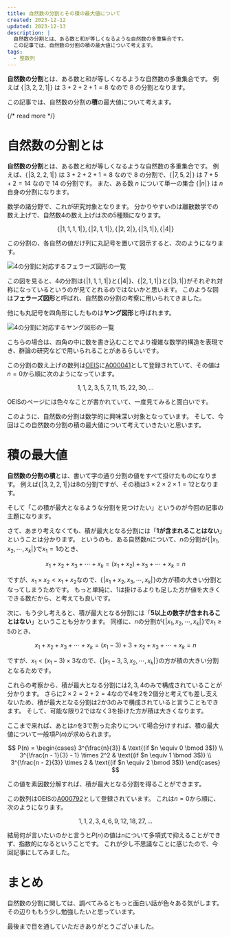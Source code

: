 ```yaml
---
title: 自然数の分割とその積の最大値について
created: 2023-12-12
updated: 2023-12-13
description: |
  自然数の分割とは、ある数と和が等しくなるような自然数の多重集合です。
  この記事では、自然数の分割の積の最大値について考えます。
tags:
  - 整数列
---
```


**自然数の分割**とは、ある数と和が等しくなるような自然数の多重集合です。
例えば $\{\!|  3, 2, 2, 1 |\!\}$ は $3 + 2 + 2 + 1 = 8$ なので $8$ の分割となります。

この記事では、自然数の分割の**積**の最大値について考えます。

{/* read more */}



# 自然数の分割とは

**自然数の分割**とは、ある数と和が等しくなるような自然数の多重集合です。
例えば、$\{\!| 3, 2, 2, 1 |\!\}$ は $3 + 2 + 2 + 1 = 8$ なので $8$ の分割で、$\{\!| 7, 5, 2 |\!\}$ は $7 + 5 + 2 = 14$ なので $14$ の分割です。
また、ある数 $n$ について単一の集合 $\{\!| n |\!\}$ は $n$ 自身の分割になります。

数学の諸分野で、これが研究対象となります。
分かりやすいのは離散数学での数え上げで、自然数$4$の数え上げは次の5種類になります。

$$
\{\!| 1, 1, 1, 1 |\!\},\,
\{\!| 2, 1, 1 |\!\},\,
\{\!| 2, 2 |\!\},\,
\{\!| 3, 1 |\!\},\,
\{\!| 4 |\!\}
$$

この分割の、各自然の値だけ列に丸記号を置いて図示すると、次のようになります。

<Image src={ferrersDiagramImage} alt="4の分割に対応するフェラーズ図形の一覧" />

この図を見ると、4の分割は$\{\!| 1, 1, 1, 1 |\!\}$と$\{\!| 4 |\!\}$、$\{\!| 2, 1, 1 |\!\}$と$\{\!| 3, 1 |\!\}$がそれぞれ対称になっているというのが見てとれるのではないかと思います。
このような図は**フェラーズ図形**と呼ばれ、自然数の分割の考察に用いられてきました。

他にも丸記号を四角形にしたものは**ヤング図形**と呼ばれます。

<Image src={youngDiagramImage} alt="4の分割に対応するヤング図形の一覧" />

こちらの場合は、四角の中に数を書き込むことでより複雑な数学的構造を表現でき、群論の研究などで用いられることがあるらしいです。

この分割の数え上げの数列は[OEIS](https://oeis.org)に[A000041](https://oeis.org/A000041)として登録されていて、その値は$n=0$から順に次のようになっています。

$$
1, 1, 2, 3, 5, 7, 11, 15, 22, 30, \dots
$$

OEISのページには色々なことが書かれていて、一度見てみると面白いです。

このように、自然数の分割は数学的に興味深い対象となっています。
そして、今回はこの自然数の分割の積の最大値について考えていきたいと思います。

# 積の最大値

**自然数の分割の積**とは、書いて字の通り分割の値をすべて掛けたものになります。
例えば$\{\!|  3, 2, 2, 1 |\!\}$は$8$の分割ですが、その積は$3 \times 2 \times 2 \times 1 = 12$となります。

そして「この積が最大となるような分割を見つけたい」というのが今回の記事の主題になります。

さて、あまり考えなくても、積が最大となる分割には「**$1$が含まれることはない**」ということは分かります。
というのも、ある自然数$n$について、$n$の分割が$\{\!| x_1, x_2, \cdots, x_k |\!\}$で$x_1 = 1$のとき、

$$
x_1 + x_2 + x_3 + \cdots + x_k = (x_1 + x_2) + x_3 + \cdots + x_k = n
$$

ですが、$x_1 \times x_2 < x_1 + x_2$なので、$\{\!| x_1 + x_2, x_3, \cdots, x_k |\!\}$の方が積の大きい分割となってしまうためです。
もっと単純に、$1$は掛けるよりも足した方が値を大きくできる数だから、と考えても良いです。

次に、もう少し考えると、積が最大となる分割には「**$5$以上の数字が含まれることはない**」ということも分かります。
同様に、$n$の分割が$\{\!| x_1, x_2, \cdots, x_k |\!\}$で$x_1 \ge 5$のとき、

$$
x_1 + x_2 + x_3 + \cdots + x_k = (x_1 - 3) + 3 + x_2 + x_3 + \cdots + x_k = n
$$

ですが、$x_1 < (x_1 - 3) \times 3$なので、$\{\!| x_1 - 3, 3, x_2, \cdots, x_k |\!\}$の方が積の大きい分割となるためです。

これらの考察から、積が最大となる分割には$2, 3, 4$のみで構成されていることが分かります。
さらに$2 \times 2 = 2 + 2 = 4$なので$4$を$2$を2個分と考えても差し支えないため、積が最大となる分割は$2$か$3$のみで構成されていると言うこともできます。
そして、可能な限り$2$ではなく$3$を掛けた方が積は大きくなります。

ここまで来れば、あとは$n$を$3$で割った余りについて場合分けすれば、積の最大値について一般項$P(n)$が求められます。

$$
P(n) = \begin{cases}
  3^{\frac{n}{3}}                    & \text{(if $n \equiv 0 \bmod 3$)} \\
  3^{\frac{n - 1}{3} - 1} \times 2^2 & \text{(if $n \equiv 1 \bmod 3$)} \\
  3^{\frac{n - 2}{3}} \times 2       & \text{(if $n \equiv 2 \bmod 3$)}
\end{cases}
$$

この値を素因数分解すれば、積が最大となる分割を得ることができます。

この数列はOEISの[A000792](https://oeis.org/A000792)として登録されています。
これは$n=0$から順に、次のようになります。

$$
1, 1, 2, 3, 4, 6, 9, 12, 18, 27, \dots
$$

結局何が言いたいのかと言うと$P(n)$の値は$n$について多項式で抑えることができず、指数的になるということです。
これが少し不思議なことに感じたので、今回記事にしてみました。

# まとめ

自然数の分割に関しては、調べてみるともっと面白い話が色々ある気がします。
その辺りももう少し勉強したいと思っています。

最後まで目を通していただきありがとうございました。
